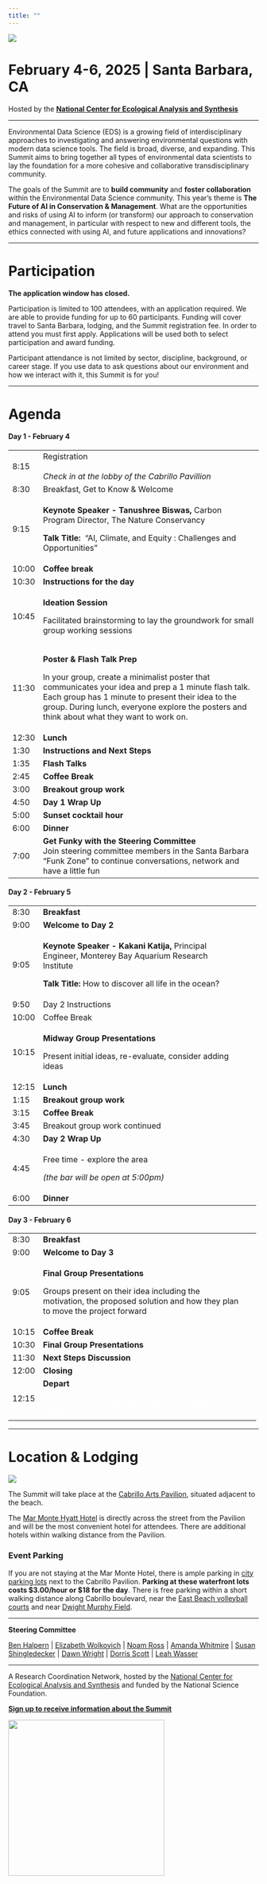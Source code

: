 ```yaml
---
title: ""
---
```


![](img/eds-banner-date-location.jpg){fig-align="center"}

# **February 4-6, 2025 \| Santa Barbara, CA**

Hosted by the [**National Center for Ecological Analysis and Synthesis**](https://www.nceas.ucsb.edu/)

------------------------------------------------------------------------

Environmental Data Science (EDS) is a growing field of interdisciplinary approaches to investigating and answering environmental questions with modern data science tools. The field is broad, diverse, and expanding. This Summit aims to bring together all types of environmental data scientists to lay the foundation for a more cohesive and collaborative transdisciplinary community.

The goals of the Summit are to **build community** and **foster collaboration** within the Environmental Data Science community. This year's theme is **The Future of AI in Conservation & Management**. What are the opportunities and risks of using AI to inform (or transform) our approach to conservation and management, in particular with respect to new and different tools, the ethics connected with using AI, and future applications and innovations?

------------------------------------------------------------------------

# Participation

**The application window has closed.**

Participation is limited to 100 attendees, with an application required. We are able to provide funding for up to 60 participants. Funding will cover travel to Santa Barbara, lodging, and the Summit registration fee. In order to attend you must first apply. Applications will be used both to select participation and award funding.

Participant attendance is not limited by sector, discipline, background, or career stage. If you use data to ask questions about our environment and how we interact with it, this Summit is for you!

------------------------------------------------------------------------

# Agenda

#### **Day 1 - February 4**

+---------+----------------------------------------------------------------------------------------------------------------------------------------------------------------------------------------------------------------------------------------------------------+
| 8:15    | Registration\                                                                                                                                                                                                                                            |
|         | \                                                                                                                                                                                                                                                        |
|         | *Check in at the lobby of the Cabrillo Pavillion*                                                                                                                                                                                                        |
+---------+----------------------------------------------------------------------------------------------------------------------------------------------------------------------------------------------------------------------------------------------------------+
| 8:30    | Breakfast, Get to Know & Welcome                                                                                                                                                                                                                         |
+---------+----------------------------------------------------------------------------------------------------------------------------------------------------------------------------------------------------------------------------------------------------------+
| 9:15    | **Keynote Speaker - Tanushree Biswas,** Carbon Program Director, The Nature Conservancy                                                                                                                                                                  |
|         |                                                                                                                                                                                                                                                          |
|         | **Talk Title:**  "AI, Climate, and Equity : Challenges and Opportunities"                                                                                                                                                                                |
+---------+----------------------------------------------------------------------------------------------------------------------------------------------------------------------------------------------------------------------------------------------------------+
| 10:00   | **Coffee break**                                                                                                                                                                                                                                         |
+---------+----------------------------------------------------------------------------------------------------------------------------------------------------------------------------------------------------------------------------------------------------------+
| 10:30   | **Instructions for the day**                                                                                                                                                                                                                             |
+---------+----------------------------------------------------------------------------------------------------------------------------------------------------------------------------------------------------------------------------------------------------------+
| 10:45   | **Ideation Session**                                                                                                                                                                                                                                     |
|         |                                                                                                                                                                                                                                                          |
|         | Facilitated brainstorming to lay the groundwork for small group working sessions                                                                                                                                                                         |
+---------+----------------------------------------------------------------------------------------------------------------------------------------------------------------------------------------------------------------------------------------------------------+
| 11:30   | **Poster & Flash Talk Prep**                                                                                                                                                                                                                             |
|         |                                                                                                                                                                                                                                                          |
|         | In your group, create a minimalist poster that communicates your idea and prep a 1 minute flash talk.  Each group has 1 minute to present their idea to the group. During lunch, everyone explore the posters and think about what they want to work on. |
+---------+----------------------------------------------------------------------------------------------------------------------------------------------------------------------------------------------------------------------------------------------------------+
| 12:30   | **Lunch**                                                                                                                                                                                                                                                |
+---------+----------------------------------------------------------------------------------------------------------------------------------------------------------------------------------------------------------------------------------------------------------+
| 1:30    | **Instructions and Next Steps**                                                                                                                                                                                                                          |
+---------+----------------------------------------------------------------------------------------------------------------------------------------------------------------------------------------------------------------------------------------------------------+
| 1:35    | **Flash Talks**                                                                                                                                                                                                                                          |
+---------+----------------------------------------------------------------------------------------------------------------------------------------------------------------------------------------------------------------------------------------------------------+
| 2:45    | **Coffee Break**                                                                                                                                                                                                                                         |
+---------+----------------------------------------------------------------------------------------------------------------------------------------------------------------------------------------------------------------------------------------------------------+
| 3:00    | **Breakout group work**                                                                                                                                                                                                                                  |
+---------+----------------------------------------------------------------------------------------------------------------------------------------------------------------------------------------------------------------------------------------------------------+
| 4:50    | **Day 1 Wrap Up**                                                                                                                                                                                                                                        |
+---------+----------------------------------------------------------------------------------------------------------------------------------------------------------------------------------------------------------------------------------------------------------+
| 5:00    | **Sunset cocktail hour**                                                                                                                                                                                                                                 |
+---------+----------------------------------------------------------------------------------------------------------------------------------------------------------------------------------------------------------------------------------------------------------+
| 6:00    | **Dinner**                                                                                                                                                                                                                                               |
+---------+----------------------------------------------------------------------------------------------------------------------------------------------------------------------------------------------------------------------------------------------------------+
| 7:00    | **Get Funky with the Steering Committee**\                                                                                                                                                                                                               |
|         | Join steering committee members in the Santa Barbara "Funk Zone" to continue conversations, network and have a little fun                                                                                                                                |
+---------+----------------------------------------------------------------------------------------------------------------------------------------------------------------------------------------------------------------------------------------------------------+

#### **Day 2 - February 5**

+--------+----------------------------------------------------------------------------------------------------+--------+
| 8:30   | **Breakfast**                                                                                      |        |
+--------+----------------------------------------------------------------------------------------------------+--------+
| 9:00   | **Welcome to Day 2**                                                                               |        |
+--------+----------------------------------------------------------------------------------------------------+--------+
| 9:05   | **Keynote Speaker - Kakani Katija,** Principal Engineer, Monterey Bay Aquarium Research Institute  |        |
|        |                                                                                                    |        |
|        | **Talk Title:** How to discover all life in the ocean?                                             |        |
+--------+----------------------------------------------------------------------------------------------------+--------+
| 9:50   | Day 2 Instructions                                                                                 |        |
+--------+----------------------------------------------------------------------------------------------------+--------+
| 10:00  | Coffee Break                                                                                       |        |
+--------+----------------------------------------------------------------------------------------------------+--------+
| 10:15  | **Midway Group Presentations**                                                                     |        |
|        |                                                                                                    |        |
|        | Present initial ideas, re-evaluate, consider adding ideas                                          |        |
+--------+----------------------------------------------------------------------------------------------------+--------+
| 12:15  | **Lunch**                                                                                          |        |
+--------+----------------------------------------------------------------------------------------------------+--------+
| 1:15   | **Breakout group work**                                                                            |        |
+--------+----------------------------------------------------------------------------------------------------+--------+
| 3:15   | **Coffee Break**                                                                                   |        |
+--------+----------------------------------------------------------------------------------------------------+--------+
| 3:45   | Breakout group work continued                                                                      |        |
+--------+----------------------------------------------------------------------------------------------------+--------+
| 4:30   | **Day 2 Wrap Up**                                                                                  |        |
+--------+----------------------------------------------------------------------------------------------------+--------+
| 4:45   | Free time - explore the area                                                                       |        |
|        |                                                                                                    |        |
|        | *(the bar will be open at 5:00pm)*                                                                 |        |
+--------+----------------------------------------------------------------------------------------------------+--------+
| 6:00   | **Dinner**                                                                                         |        |
+--------+----------------------------------------------------------------------------------------------------+--------+

#### **Day 3 - February 6**

+-------+---------------------------------------------------------------------------------------------------------------------------------------------------------------------+-------+
| 8:30  | **Breakfast**                                                                                                                                                       |       |
+-------+---------------------------------------------------------------------------------------------------------------------------------------------------------------------+-------+
| 9:00  | **Welcome to Day 3**                                                                                                                                                |       |
+-------+---------------------------------------------------------------------------------------------------------------------------------------------------------------------+-------+
| 9:05  | **Final Group Presentations**                                                                                                                                       |       |
|       |                                                                                                                                                                     |       |
|       | Groups present on their idea including the motivation, the proposed solution and how they plan to move the project forward                                          |       |
+-------+---------------------------------------------------------------------------------------------------------------------------------------------------------------------+-------+
| 10:15 | **Coffee Break**                                                                                                                                                    |       |
+-------+---------------------------------------------------------------------------------------------------------------------------------------------------------------------+-------+
| 10:30 | **Final Group Presentations**                                                                                                                                       |       |
+-------+---------------------------------------------------------------------------------------------------------------------------------------------------------------------+-------+
| 11:30 | **Next Steps Discussion**                                                                                                                                           |       |
+-------+---------------------------------------------------------------------------------------------------------------------------------------------------------------------+-------+
| 12:00 | **Closing**                                                                                                                                                         |       |
+-------+---------------------------------------------------------------------------------------------------------------------------------------------------------------------+-------+
| 12:15 | **Depart** <font color="white"> THIS TEXT IS A PLACE HOLDER FOR THE TABLE TO FORMAT CORRECTLY THIS TEXT IS A PLACE HOLDER FOR THE TABLE TO FORMAT CORRECTLY </font> |       |
+-------+---------------------------------------------------------------------------------------------------------------------------------------------------------------------+-------+

------------------------------------------------------------------------

# Location & Lodging

![](img/2M9A9814-Pano.jpg){fig-align="center"}

The Summit will take place at the [Cabrillo Arts Pavilion](https://cabrillopavilion.santabarbaraca.gov/), situated adjacent to the beach.

The [Mar Monte Hyatt Hotel](https://www.hyatt.com/en-US/hotel/california/mar-monte-hotel/sbars) is directly across the street from the Pavilion and will be the most convenient hotel for attendees. There are additional hotels within walking distance from the Pavilion.

### Event Parking

If you are not staying at the Mar Monte Hotel, there is ample parking in [city parking lots](https://goo.gl/maps/6iihTuXCtmYxbrEz9) next to the Cabrillo Pavilion. **Parking at these waterfront lots costs \$3.00/hour or \$18 for the day**. There is free parking within a short walking distance along Cabrillo boulevard, near the [East Beach volleyball courts](https://goo.gl/maps/YoLd2nJwcmH4cqhy7) and near [Dwight Murphy Field](https://goo.gl/maps/y82sUHe4TAHgDcLp9). \

------------------------------------------------------------------------

**Steering Committee**

[Ben Halpern](https://www.nceas.ucsb.edu/about-us/our-people) \| [Elizabeth Wolkovich](https://biodiversity.ubc.ca/people/faculty/elizabeth-m-wolkovich) \| [Noam Ross](https://www.noamross.net/) \| [Amanda Whitmire](https://library.stanford.edu/people/thalassa) \| [Susan Shingledecker](https://www.esipfed.org/about/staff/susan-shingledecker) \| [Dawn Wright](https://dusk.geo.orst.edu/index.html) \| [Dorris Scott](https://dscott.netlify.app/) \| [Leah Wasser](https://www.leahwasser.com/)

------------------------------------------------------------------------

A Research Coordination Network, hosted by the [National Center for Ecological Analysis and Synthesis](https://www.nceas.ucsb.edu/) and funded by the National Science Foundation.

[**Sign up to receive information about the Summit**](https://landing.mailerlite.com/webforms/landing/a5o1r3)

![](img/NCEAS-full%20logo-4C.png){fig-align="center" width="314"}
